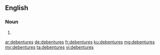 ==English==

===Noun===
{{head|en|plural}}

# {{plural of|debenture|lang=en|nocat=1}}

[[ar:debentures]]
[[de:debentures]]
[[fr:debentures]]
[[ku:debentures]]
[[mg:debentures]]
[[my:debentures]]
[[ta:debentures]]
[[vi:debentures]]